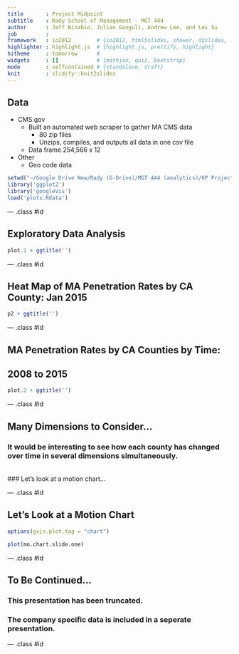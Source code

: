 ```yaml
---
title       : Project Midpoint
subtitle    : Rady School of Management - MGT 444
author      : Jeff Binabio, Julian Ganguli, Andrew Lee, and Lei Su
job         : 
framework   : io2012        # {io2012, html5slides, shower, dzslides, ...}
highlighter : highlight.js  # {highlight.js, prettify, highlight}
hitheme     : tomorrow      # 
widgets     : []            # {mathjax, quiz, bootstrap}
mode        : selfcontained # {standalone, draft}
knit        : slidify::knit2slides
---
```


## Data

- CMS.gov
    + Built an automated web scraper to gather MA CMS data
        + 80 zip files
        + Unzips, compiles, and outputs all data in one csv file
    + Data frame 254,566 x 12

- Other
    + Geo code data

```r

setwd("~/Google Drive New/Rady (G-Drive)/MGT 444 (analytics)/KP Project/plots")
library('ggplot2')
library('googleVis')
load('plots.Rdata')
```

--- .class #id 

## Exploratory Data Analysis

```r

plot.1 + ggtitle('')

```

--- .class #id 

## Heat Map of MA Penetration Rates by CA County: Jan 2015

```r

p2 + ggtitle('')

```

--- .class #id 

## MA Penetration Rates by CA Counties by Time:<br>
## 2008 to 2015

```r

plot.2 + ggtitle('')

```

--- .class #id 

## Many Dimensions to Consider...

### It would be interesting to see how each county has changed over time in several dimensions simultaneously. <br>
<br>
### Let's look at a motion chart... 

--- .class #id 

## Let's Look at a Motion Chart

```r

options(gvis.plot.tag = "chart")

plot(mo.chart.slide.one)

```

--- .class #id

## To Be Continued...

### This presentation has been truncated.
### The company specific data is included in a seperate presentation. 

--- .class #id
